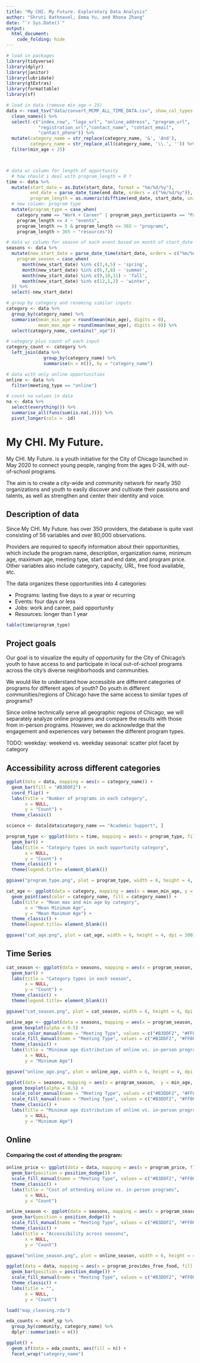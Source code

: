 ```yaml
---
title: "My CHI. My Future. Exploratory Data Analysis"
author: "Shruti Rathnavel, Emma Yu, and Rhona Zhang"
date: "`r Sys.Date()`"
output: 
  html_document:
    code_folding: hide
---
```


```r
# load in packages
library(tidyverse)
library(dplyr)
library(janitor)
library(lubridate)
library(gtExtras)
library(formattable)
library(sf)
```

```r
# load in data (remove min_age < 25)
data <- read_tsv("data/convert_MCMF_ALL_TIME_DATA.csv", show_col_types = FALSE) %>% 
  clean_names() %>% 
  select(-c("index_row", "logo_url", "online_address", "program_url", 
            "registration_url","contact_name", "contact_email", 
            "contact_phone")) %>%
  mutate(category_name = str_replace(category_name, '&', 'And'),
         category_name = str_replace_all(category_name, '\\.', '')) %>% 
  filter(min_age < 25)



# data w/ column for length of opportunity
  # how should i deal with program_length = 0 ?
time <- data %>%
  mutate(start_date = as.Date(start_date, format = "%m/%d/%y"),
         end_date = parse_date_time(end_date, orders = c("%m/%d/%y")),
         program_length = as.numeric(difftime(end_date, start_date, units = "days"))) %>% 
  # new column: program type
  mutate(program_type = case_when(
    category_name == "Work + Career" | program_pays_participants == "Paid, Type Unknown" ~ "job",
    program_length <= 4 ~ "events",
    program_length >= 5 & program_length <= 365 ~ "programs",
    program_length > 365 ~ "resources")) 

# data w/ column for season of each event based on month of start_date
seasons <- data %>%
  mutate(new_start_date = parse_date_time(start_date, orders = c("%m/%d/%y")),
    program_season = case_when(
      month(new_start_date) %in% c(3,4,5) ~ 'spring',
      month(new_start_date) %in% c(6,7,8) ~ 'summer',
      month(new_start_date) %in% c(9,10,11) ~ 'fall',
      month(new_start_date) %in% c(12,1,2) ~ 'winter',
  )) %>% 
  select(-new_start_date)

# group by category and renaming similar inputs
category <- data %>% 
  group_by(category_name) %>% 
  summarise(mean_min_age = round(mean(min_age), digits = 0), 
            mean_max_age = round(mean(max_age), digits = 0)) %>% 
  select(category_name, contains("_age"))

# category plus count of each input
category_count <- category %>% 
  left_join(data %>% 
              group_by(category_name) %>% 
              summarise(n = n()), by = "category_name")

# data with only online opportunities
online <- data %>% 
  filter(meeting_type == "online")

# count na values in data
na <- data %>%
  select(everything()) %>%
  summarise_all(funs(sum(is.na(.)))) %>%
  pivot_longer(cols = -id)
```

# My CHI. My Future.

My CHI. My Future. is a youth initiative for the City of Chicago launched in May 2020 to connect young people, ranging from the ages 0-24, with out-of-school programs. 

The aim is to create a city-wide and community network for nearly 350 organizations and youth to easily discover and cultivate their passions and talents, as well as strengthen and center their identity and voice.

## Description of data

Since My CHI. My Future. has over 350 providers, the database is quite vast consisting of 56 variables and over 80,000 observations.

Providers are required to specify information about their opportunities, which include the program name, description, organization name, minimum age, maximum age, meeting type, start and end date, and program price. Other variables also include category, capacity, URL, free food available, etc. 

The data organizes these opportunities into 4 categories:

+ Programs: lasting five days to a year or recurring
+ Events: four days or less
+ Jobs: work and career, paid opportunity
+ Resources: longer than 1 year

```r
table(time$program_type)
```


## Project goals

Our goal is to visualize the equity of opportunity for the City of Chicago's youth to have access to and participate in local out-of-school programs across the city's diverse neighborhoods and communities. 

We would like to understand how accessible are different categories of programs for different ages of youth? Do youth in different communities/regions of Chicago have the same access to similar types of programs? 

Since online technically serve all geographic regions of Chicago, we will separately analyze online programs and compare the results with those from in-person programs. However, we do acknowledge that the engagement and experiences vary between the different program types. 


TODO:
weekday: weekend vs. weekday
seasonal: scatter plot
facet by category 

## Accessibility across different categories

```r
ggplot(data = data, mapping = aes(x = category_name)) +
  geom_bar(fill = "#B3DDF2") + 
  coord_flip() +
  labs(title = "Number of programs in each category", 
       x = NULL,
       y = "Count") +
  theme_classic()
```

```r
science <- data[data$category_name == "Academic Support", ]
```


```r
program_type <- ggplot(data = time, mapping = aes(x = program_type, fill = category_name)) +
  geom_bar() +
  labs(title = "Category types in each opportunity category", 
       x = NULL,
       y = "Count") +
  theme_classic() +
  theme(legend.title= element_blank())

ggsave("program_type.png", plot = program_type, width = 6, height = 4, dpi = 300)
```

```r
cat_age <- ggplot(data = category, mapping = aes(x = mean_min_age, y = mean_max_age)) +
  geom_point(aes(color = category_name, fill = category_name)) +
  labs(title = "Mean max and min age by category", 
       x = "Mean Minimum Age",
       y = "Mean Maximum Age") +
  theme_classic() +
  theme(legend.title= element_blank())

ggsave("cat_age.png", plot = cat_age, width = 6, height = 4, dpi = 300)
```


## Time Series

```r
cat_season <- ggplot(data = seasons, mapping = aes(x = program_season, fill = category_name)) + 
  geom_bar() +
  labs(title = "Category types in each season", 
       x = NULL,
       y = "Count") +
  theme_classic() +
  theme(legend.title= element_blank())

ggsave("cat_season.png", plot = cat_season, width = 6, height = 4, dpi = 300)
```

```r
online_age <- ggplot(data = seasons, mapping = aes(x = program_season,  y = min_age, color = meeting_type, fill = meeting_type)) +
  geom_boxplot(alpha = 0.5) +
  scale_color_manual(name = "Meeting Type", values = c("#B3DDF2", "#FF0000")) +
  scale_fill_manual(name = "Meeting Type", values = c("#B3DDF2", "#FF0000")) +
  theme_classic() +
  labs(title = "Minimum age distribution of online vs. in-person programs across seasons", 
       x = NULL,
       y = "Minimum Age")

ggsave("online_age.png", plot = online_age, width = 6, height = 4, dpi = 300)
```

```r
ggplot(data = seasons, mapping = aes(x = program_season,  y = min_age, color = meeting_type, fill = meeting_type)) +
  geom_boxplot(alpha = 0.5) +
  scale_color_manual(name = "Meeting Type", values = c("#B3DDF2", "#FF0000")) +
  scale_fill_manual(name = "Meeting Type", values = c("#B3DDF2", "#FF0000")) +
  theme_classic() +
  labs(title = "Minimum age distribution of online vs. in-person programs across seasons", 
       x = NULL,
       y = "Minimum Age")
```


## Online 



#### Comparing the cost of attending the program:

```r
online_price <- ggplot(data = data, mapping = aes(x = program_price, fill = meeting_type)) +
  geom_bar(position = position_dodge()) + 
  scale_fill_manual(name = "Meeting Type", values = c("#B3DDF2", "#FF0000")) +
  theme_classic() +
  labs(title = "Cost of attending online vs. in-person programs", 
       x = NULL,
       y = "Count")
```



```r
online_season <- ggplot(data = seasons, mapping = aes(x = program_season, fill = meeting_type)) +
  geom_bar(position = position_dodge()) + 
  scale_fill_manual(name = "Meeting Type", values = c("#B3DDF2", "#FF0000")) +
  theme_classic() +
  labs(title = "Accessibility across seasons", 
       x = NULL,
       y = "Count")

ggsave("online_season.png", plot = online_season, width = 6, height = 4, dpi = 300)
```


```r
ggplot(data = data, mapping = aes(x = program_provides_free_food, fill = meeting_type)) +
  geom_bar(position = position_dodge()) + 
  scale_fill_manual(name = "Meeting Type", values = c("#B3DDF2", "#FF0000")) +
  theme_classic() +
  labs(title = "", 
       x = NULL,
       y = "Count")
```


```r
load("map_cleaning.rda")

eda_counts <- mcmf_sp %>%
  group_by(community, category_name) %>%
  dplyr::summarise(n = n())
```

```r
ggplot() +
  geom_sf(data = eda_counts, aes(fill = n)) +
  facet_wrap("category_name")
```
